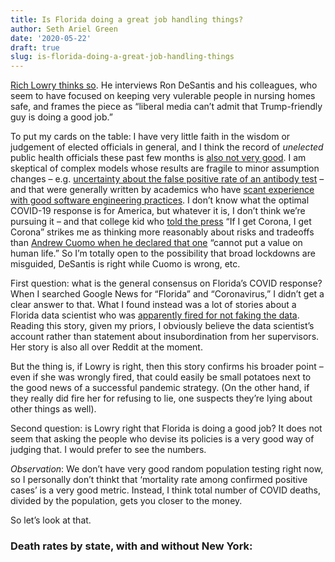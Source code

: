 ```yaml
---
title: Is Florida doing a great job handling things?
author: Seth Ariel Green
date: '2020-05-22'
draft: true
slug: is-florida-doing-a-great-job-handling-things
---
```


[Rich Lowry thinks so](https://www.nationalreview.com/2020/05/coronavirus-crisis-ron-desantis-florida-covid-19-strategy/). He interviews Ron DeSantis and his colleagues, who seem to have focused on keeping very vulerable people in nursing homes safe, and frames the piece as "liberal media can't admit that Trump-friendly guy is doing a good job."

To put my cards on the table: I have very little faith in the wisdom or judgement of elected officials in general, and I think the record of _unelected_ public health officials these past few months is [also not very good](https://www.jefftk.com/p/authorities-and-amateurs). I am skeptical of complex models whose results are fragile to minor assumption changes -- e.g. [uncertainty about the false positive rate of an antibody test](https://statmodeling.stat.columbia.edu/2020/04/19/fatal-flaws-in-stanford-study-of-coronavirus-prevalence/) -- and that were generally written by academics who have [scant experience with good software engineering practices](https://lockdownsceptics.org/code-review-of-fergusons-model/). I don't know what the optimal COVID-19 response is for America, but whatever it is, I don't think we're pursuing it -- and that college kid who [told the press](https://www.nytimes.com/2020/03/24/us/coronavirus-brady-sluder-spring-break.html) "If I get Corona, I get Corona" strikes me as thinking more reasonably about risks and tradeoffs than [Andrew Cuomo when he declared that one](https://twitter.com/NYGovCuomo/status/1242264009342095361) "cannot put a value on human life." So I'm totally open to the possibility that broad lockdowns are misguided, DeSantis is right while Cuomo is wrong, etc.

First question: what is the general consensus on Florida's COVID response? When I searched Google News for "Florida" and "Coronavirus," I didn't get a clear answer to that. What I found instead was a lot of stories about a Florida data scientist who was [apparently fired for not faking the data](https://www.npr.org/sections/coronavirus-live-updates/2020/05/19/859119865/florida-ousts-top-covid-19-data-scientist). Reading this story, given my priors, I obviously believe the data scientist's account rather than statement about insubordination from her supervisors. Her story is also all over Reddit at the moment.

But the thing is, if Lowry is right, then this story confirms his broader point -- even if she was wrongly fired, that could easily be small potatoes next to the good news of a successful pandemic strategy. (On the other hand, if they really did fire her for refusing to lie, one suspects they're lying about other things as well). 

Second question: is Lowry right that Florida is doing a good job? It does not seem that asking the people who devise its policies is a very good way of judging that. I would prefer to see the numbers.

*Observation*: We don't have very good random population testing right now, so I personally don't thinkt that 'mortality rate among confirmed positive cases' is a very good metric. Instead, I think total number of COVID deaths, divided by the population, gets you closer to the money.

So let's look at that.

### Death rates by state, with and without New York:

